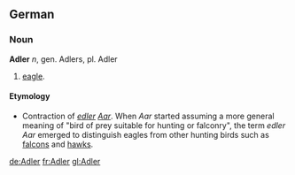 == German ==
===Noun===
'''Adler''' ''n'', gen. Adlers, pl. Adler

# [[eagle]].

====Etymology====
* Contraction of ''[[edel|edler]] [[Aar]]''. When ''Aar'' started assuming a more general meaning of "bird of prey suitable for hunting or falconry", the term ''edler Aar'' emerged to distinguish eagles from other hunting birds such as [[falcon]]s and [[hawk]]s.

[[de:Adler]]
[[fr:Adler]]
[[gl:Adler]]